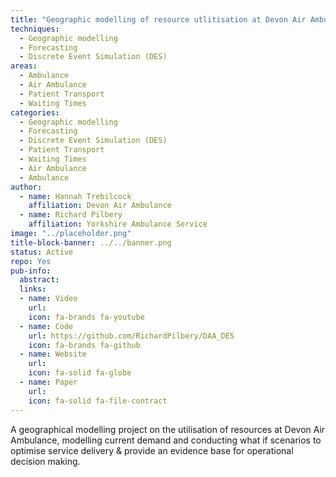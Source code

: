 ```yaml
---
title: "Geographic modelling of resource utlitisation at Devon Air Ambulance"
techniques:
  - Geographic modelling
  - Forecasting
  - Discrete Event Simulation (DES)
areas:
  - Ambulance
  - Air Ambulance
  - Patient Transport
  - Waiting Times
categories:
  - Geographic modelling
  - Forecasting
  - Discrete Event Simulation (DES)
  - Patient Transport
  - Waiting Times
  - Air Ambulance
  - Ambulance
author:
  - name: Hannah Trebilcock
    affiliation: Devon Air Ambulance
  - name: Richard Pilbery
    affiliation: Yorkshire Ambulance Service
image: "../placeholder.png"
title-block-banner: ../../banner.png
status: Active
repo: Yes
pub-info:
  abstract:
  links:
  - name: Video
    url:
    icon: fa-brands fa-youtube
  - name: Code
    url: https://github.com/RichardPilbery/DAA_DES
    icon: fa-brands fa-github
  - name: Website
    url:
    icon: fa-solid fa-globe
  - name: Paper
    url:
    icon: fa-solid fa-file-contract
---
```


 A geographical modelling project on the utilisation of resources at Devon Air Ambulance, modelling current demand and conducting what if scenarios to optimise service delivery & provide an evidence base for operational decision making.
